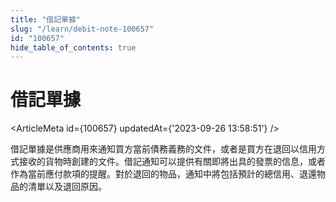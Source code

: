 ```yaml
---
title: "借記單據"
slug: "/learn/debit-note-100657"
id: "100657"
hide_table_of_contents: true
---
```



# 借記單據

<ArticleMeta id={100657} updatedAt={'2023-09-26 13:58:51'} />
<div className='border-solid border-b border-t-0 my-4 border-[var(--ifm-color-gray-300)]' />

借記單據是供應商用來通知買方當前債務義務的文件，或者是買方在退回以信用方式接收的貨物時創建的文件。借記通知可以提供有關即將出具的發票的信息，或者作為當前應付款項的提醒。對於退回的物品，通知中將包括預計的總信用、退還物品的清單以及退回原因。
